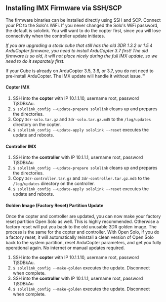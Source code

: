 == Installing IMX Firmware via SSH/SCP ==

The firmware binaries can be installed directly using SSH and SCP. Connect your PC to the Solo's WiFi. If you never changed the Solo's WiFi password, the default is sololink.  You will want to do the copter first, since you will lose connectivity when the controller update initiates.

''If you are upgrading a stock cube that still has the old 3DR 1.3.2 or 1.5.4 ArduCopter firmware, you need to install ArduCopter 3.7 first! The old firmware is so old, it will not place nicely during the full IMX update, so we need to do it separately first.''

If your Cube is already on ArduCopter 3.5, 3.6, or 3.7, you do not need to pre-install ArduCopter.  The IMX update will handle it without issue.'''

==== Copter IMX ====

# SSH into the '''copter''' with IP 10.1.1.10, username root, password TjSDBkAu.
# <code>$ sololink_config --update-prepare sololink</code> cleans up and prepares the directories.
# Copy <code>3dr-solo.tar.gz</code> and <code>3dr-solo.tar.gz.md5</code> to the <code>/log/updates</code> directory on the copter.
# <code>$ sololink_config --update-apply sololink --reset</code> executes the update and reboots.

==== Controller IMX ====

# SSH into the '''controller''' with IP 10.1.1.1, username root, password TjSDBkAu
# <code>$ sololink_config --update-prepare sololink</code> cleans up and prepares the directories.
# Copy <code>3dr-controller.tar.gz</code> and <code>3dr-controller.tar.gz.md5</code> to the <code>/log/updates</code> directory on the controller.
# <code>$ sololink_config --update-apply sololink --reset</code> executes the update and reboots.

==== Golden Image (Factory Reset) Partition Update ====

Once the copter and controller are updated, you can now make your factory reset partition Open Solo as well. This is highly recommended.  Otherwise a factory reset will put you back to the old unusable 3DR golden image. The process is the same for the copter and controller.  With Open Solo, if you do a factory reset, it will automatically reinstall a clean version of Open Solo back to the system partition, reset ArduCopter parameters, and get you fully operational again. No internet or manual updates required.

# SSH into the '''copter''' with IP 10.1.1.10, username root, password TjSDBkAu.
# <code>$ sololink_config --make-golden</code> executes the update. Disconnect when complete.
# SSH into the '''controller''' with IP 10.1.1.1, username root, password TjSDBkAu
# <code>$ sololink_config --make-golden</code> executes the update. Disconnect when complete.